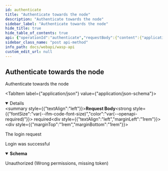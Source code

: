 ```yaml
---
id: authenticate
title: "Authenticate towards the node"
description: "Authenticate towards the node"
sidebar_label: "Authenticate towards the node"
hide_title: true
hide_table_of_contents: true
api: {"operationId":"authenticate","requestBody":{"content":{"application/json":{"schema":{"example":{"password":"password","username":"username"},"properties":{"password":{"format":"string","type":"string","xml":{"name":"Password"}},"username":{"format":"string","type":"string","xml":{"name":"Username"}}},"required":["password","username"],"type":"object","xml":{"name":"LoginRequest"}}}},"description":"The login request","required":true},"responses":{"200":{"content":{"application/json":{"schema":{"example":{"jwt":"jwt","error":"error"},"properties":{"error":{"format":"string","type":"string","xml":{"name":"Error"}},"jwt":{"format":"string","type":"string","xml":{"name":"JWT"}}},"required":["error","jwt"],"type":"object","xml":{"name":"LoginResponse"}}}},"description":"Login was successful"},"401":{"content":{},"description":"Unauthorized (Wrong permissions, missing token)"}},"tags":["auth"],"x-codegen-request-body-name":"","description":"Authenticate towards the node","method":"post","path":"/auth","servers":[{"url":"/"}],"securitySchemes":{"Authorization":{"description":"JWT Token","in":"header","name":"Authorization","type":"apiKey"}},"jsonRequestBodyExample":{"password":"password","username":"username"},"info":{"description":"REST API for the Wasp node","title":"Wasp API","version":"0"},"postman":{"name":"Authenticate towards the node","description":{"type":"text/plain"},"url":{"path":["auth"],"host":["{{baseUrl}}"],"query":[],"variable":[]},"header":[{"key":"Content-Type","value":"application/json"},{"key":"Accept","value":"application/json"}],"method":"POST","body":{"mode":"raw","raw":"\"\"","options":{"raw":{"language":"json"}}}}}
sidebar_class_name: "post api-method"
info_path: docs/webapi/wasp-api
custom_edit_url: null
---
```



## Authenticate towards the node



Authenticate towards the node

<MimeTabs><TabItem label={"application/json"} value={"application/json-schema"}><details style={{}} data-collapsed={false} open={true}><summary style={{"textAlign":"left"}}><strong>Request Body</strong><strong style={{"fontSize":"var(--ifm-code-font-size)","color":"var(--openapi-required)"}}> required</strong></summary><div style={{"textAlign":"left","marginLeft":"1rem"}}><div style={{"marginTop":"1rem","marginBottom":"1rem"}}>

The login request

</div></div><ul style={{"marginLeft":"1rem"}}><SchemaItem collapsible={false} name={"password"} required={true} schemaName={"string"} qualifierMessage={undefined} schema={{"format":"string","type":"string","xml":{"name":"Password"}}}></SchemaItem><SchemaItem collapsible={false} name={"username"} required={true} schemaName={"string"} qualifierMessage={undefined} schema={{"format":"string","type":"string","xml":{"name":"Username"}}}></SchemaItem></ul></details></TabItem></MimeTabs><div><ApiTabs><TabItem label={"200"} value={"200"}><div>

Login was successful

</div><div><MimeTabs schemaType={"response"}><TabItem label={"application/json"} value={"application/json"}><SchemaTabs><TabItem label={"Schema"} value={"Schema"}><details style={{}} data-collapsed={false} open={true}><summary style={{"textAlign":"left"}}><strong>Schema</strong></summary><div style={{"textAlign":"left","marginLeft":"1rem"}}></div><ul style={{"marginLeft":"1rem"}}><SchemaItem collapsible={false} name={"error"} required={false} schemaName={"string"} qualifierMessage={undefined} schema={{"format":"string","type":"string","xml":{"name":"Error"}}}></SchemaItem><SchemaItem collapsible={false} name={"jwt"} required={false} schemaName={"string"} qualifierMessage={undefined} schema={{"format":"string","type":"string","xml":{"name":"JWT"}}}></SchemaItem></ul></details></TabItem><TabItem label={"Example (from schema)"} value={"Example (from schema)"}><ResponseSamples responseExample={"{\n  \"jwt\": \"jwt\",\n  \"error\": \"error\"\n}"} language={"json"}></ResponseSamples></TabItem></SchemaTabs></TabItem></MimeTabs></div></TabItem><TabItem label={"401"} value={"401"}><div>

Unauthorized (Wrong permissions, missing token)

</div><div></div></TabItem></ApiTabs></div>
      